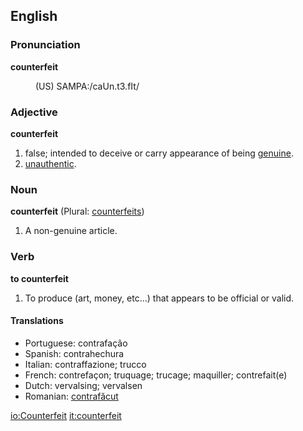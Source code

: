 ==English==

===Pronunciation===

'''counterfeit'''
:(US) SAMPA:/caUn.t3.fIt/

===Adjective===
'''counterfeit'''

# false; intended to deceive or carry appearance of being [[genuine]].
# [[unauthentic]].

===Noun===
'''counterfeit''' (Plural: [[counterfeits]])

# A non-genuine article.

===Verb===
'''to counterfeit'''

# To produce (art, money, etc...) that appears to be official or valid.

===='''Translations'''====
* Portuguese: contrafação
* Spanish: contrahechura
* Italian: contraffazione; trucco
* French: contrefaçon; truquage; trucage; maquiller; contrefait(e)
* Dutch: vervalsing; vervalsen
* Romanian: [[contrafăcut]]
[[io:Counterfeit]]
[[it:counterfeit]]